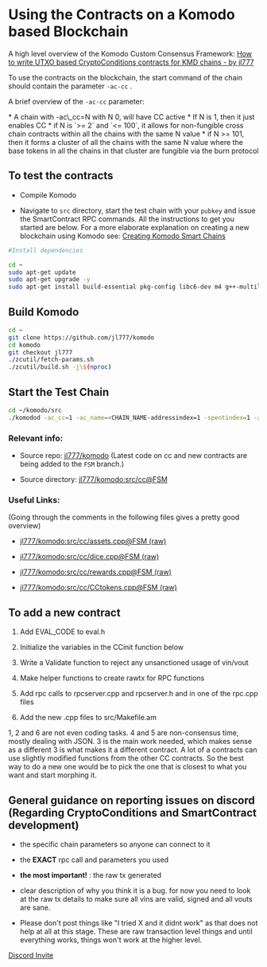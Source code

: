
# Using the Contracts on a Komodo based Blockchain

A high level overview of the Komodo Custom Consensus Framework: [How to write UTXO based CryptoConditions contracts for KMD chains - by jl777](/historical/cc-jl/)

To use the contracts on the blockchain, the start command of the chain should contain the parameter `-ac-cc` .

A brief overview of the `-ac-cc` parameter:

<Note>
  *   A chain with -ac\_cc=N with N 0, will have CC active
  *   If N is 1, then it just enables CC
  *   if N is `>= 2` and `<= 100`, it allows for non-fungible cross chain contracts within all the chains with the same N value
  *   if N >= 101, then it forms a cluster of all the chains with the same N value where the base tokens in all the chains in that cluster are fungible via the burn protocol
</Note>

## To test the contracts

*   Compile Komodo

*   Navigate to `src` directory, start the test chain with your `pubkey` and issue the SmartContract RPC commands. All the instructions to get you started are below. For a more elaborate explanation on creating a new blockchain using Komodo see: [Creating Komodo Smart Chains](/smart-chains/setup/installing-from-source/)

```bash
#Install dependencies

cd ~
sudo apt-get update
sudo apt-get upgrade -y
sudo apt-get install build-essential pkg-config libc6-dev m4 g++-multilib autoconf libtool ncurses-dev unzip git python zlib1g-dev wget bsdmainutils automake libboost-all-dev libssl-dev libprotobuf-dev protobuf-compiler libgtest-dev libqt4-dev libqrencode-dev libdb++-dev ntp ntpdate nano software-properties-common curl libcurl4-gnutls-dev cmake clang
```

## Build Komodo

```bash
cd ~
git clone https://github.com/jl777/komodo
cd komodo
git checkout jl777
./zcutil/fetch-params.sh
./zcutil/build.sh -j\$(nproc)
```

## Start the Test Chain

```bash
cd ~/komodo/src
./komodod -ac_cc=1 -ac_name=<CHAIN_NAME-addressindex=1 -spentindex=1 -ac_supply=1000 -ac_reward=10000000000000 -pubkey=<your_pub_key-addnode=195.201.20.230 -addnode=195.201.137.5 -addnode=195.201.20.230 -addnode=94.130.224.11 &
```

### Relevant info:

*   Source repo: [jl777/komodo](https://github.com/jl777/komodo) (Latest code on cc and new contracts are being added to the `FSM` branch.)

*   Source directory: [jl777/komodo:src/cc@FSM](https://github.com/jl777/komodo/tree/FSM/src/cc)

### Useful Links:

(Going through the comments in the following files gives a pretty good overview)

*   [jl777/komodo:src/cc/assets.cpp@FSM (raw)](https://raw.githubusercontent.com/jl777/komodo/FSM/src/cc/assets.cpp)

*   [jl777/komodo:src/cc/dice.cpp@FSM (raw)](https://raw.githubusercontent.com/jl777/komodo/FSM/src/cc/dice.cpp)

*   [jl777/komodo:src/cc/rewards.cpp@FSM (raw)](https://raw.githubusercontent.com/jl777/komodo/FSM/src/cc/rewards.cpp)

*   [jl777/komodo:src/cc/CCtokens.cpp@FSM (raw)](https://raw.githubusercontent.com/jl777/komodo/FSM/src/cc/CCtokens.cpp)

## To add a new contract

1.  Add EVAL\_CODE to eval.h

2.  Initialize the variables in the CCinit function below

3.  Write a Validate function to reject any unsanctioned usage of vin/vout

4.  Make helper functions to create rawtx for RPC functions

5.  Add rpc calls to rpcserver.cpp and rpcserver.h and in one of the rpc.cpp files

6.  Add the new .cpp files to src/Makefile.am

1, 2 and 6 are not even coding tasks. 4 and 5 are non-consensus time, mostly dealing with JSON. 3 is the main work needed, which makes sense as a different 3 is what makes it a different contract. A lot of a contracts can use slightly modified functions from the other CC contracts. So the best way to do a new one would be to pick the one that is closest to what you want and start morphing it.

## General guidance on reporting issues on discord (Regarding CryptoConditions and SmartContract development)

*   the specific chain parameters so anyone can connect to it

*   the **EXACT** rpc call and parameters you used

*   **the most important!** : the raw tx generated

*   clear description of why you think it is a bug. for now you need to look at the raw tx details to make sure all vins are valid, signed and all vouts are sane.

*   Please don't post things like "I tried X and it didnt work" as that does not help at all at this stage. These are raw transaction level things and until everything works, things won't work at the higher level.

[Discord Invite](https://komodoplatform.com/discord)

